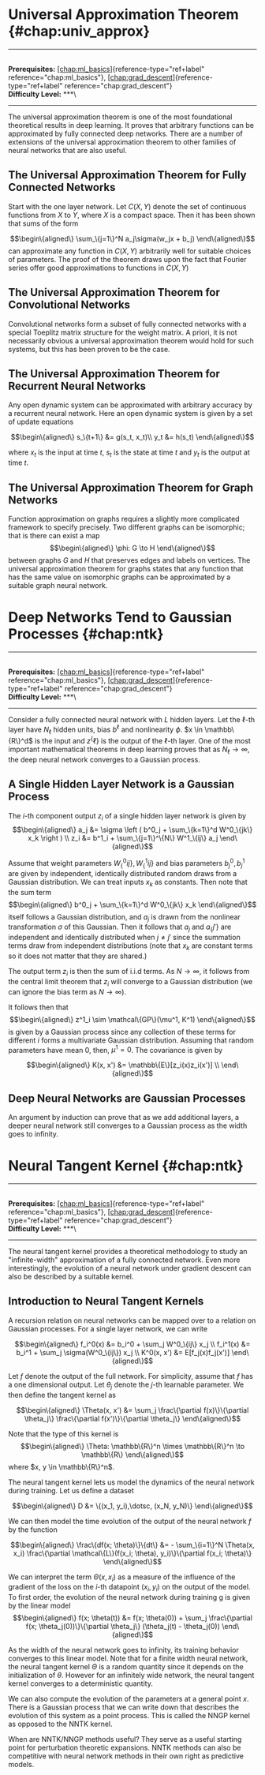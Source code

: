 # Universal Approximation Theorem \{#chap:univ_approx\}

------------------------------------------------------------------------

\
**Prerequisites:**
[\[chap:ml_basics\]](#chap:ml_basics)\{reference-type="ref+label"
reference="chap:ml_basics"\},
[\[chap:grad_descent\]](#chap:grad_descent)\{reference-type="ref+label"
reference="chap:grad_descent"\}\
**Difficulty Level:** \*\*\*\

------------------------------------------------------------------------

The universal approximation theorem is one of the most foundational
theoretical results in deep learning. It proves that arbitrary functions
can be approximated by fully connected deep networks. There are a number
of extensions of the universal approximation theorem to other families
of neural networks that are also useful.

## The Universal Approximation Theorem for Fully Connected Networks

Start with the one layer network. Let $C(X, Y)$ denote the set of
continuous functions from $X$ to $Y$, where $X$ is a compact space. Then
it has been shown that sums of the form

$$\begin\{aligned\}
\sum_\{j=1\}^N a_j\sigma(w_jx + b_j)
\end\{aligned\}$$ can approximate any function in $C(X, Y)$ arbitrarily
well for suitable choices of parameters. The proof of the theorem draws
upon the fact that Fourier series offer good approximations to functions
in $C(X, Y)$

## The Universal Approximation Theorem for Convolutional Networks

Convolutional networks form a subset of fully connected networks with a
special Toeplitz matrix structure for the weight matrix. A priori, it is
not necessarily obvious a universal approximation theorem would hold for
such systems, but this has been proven to be the case.

## The Universal Approximation Theorem for Recurrent Neural Networks

Any open dynamic system can be approximated with arbitrary accuracy by a
recurrent neural network. Here an open dynamic system is given by a set
of update equations

$$\begin\{aligned\}
s_\{t+1\} &= g(s_t, x_t)\\
y_t &= h(s_t)
\end\{aligned\}$$

where $x_t$ is the input at time $t$, $s_t$ is the state at time $t$ and
$y_t$ is the output at time $t$.

## The Universal Approximation Theorem for Graph Networks

Function approximation on graphs requires a slightly more complicated
framework to specify precisely. Two different graphs can be isomorphic;
that is there can exist a map $$\begin\{aligned\}
\phi: G \to H
\end\{aligned\}$$ between graphs $G$ and $H$ that preserves edges and
labels on vertices. The universal approximation theorem for graphs
states that any function that has the same value on isomorphic graphs
can be approximated by a suitable graph neural network.


# Deep Networks Tend to Gaussian Processes \{#chap:ntk\}

------------------------------------------------------------------------

\
**Prerequisites:**
[\[chap:ml_basics\]](#chap:ml_basics)\{reference-type="ref+label"
reference="chap:ml_basics"\},
[\[chap:grad_descent\]](#chap:grad_descent)\{reference-type="ref+label"
reference="chap:grad_descent"\}\
**Difficulty Level:** \*\*\*\

------------------------------------------------------------------------

Consider a fully connected neural network with $L$ hidden layers. Let
the $\ell$-th layer have $N_\ell$ hidden units, bias $b^\ell$ and
nonlinearity $\phi$. $x \in \mathbb\{R\}^d$ is the input and $z^\{\ell\}$ is
the output of the $\ell$-th layer. One of the most important
mathematical theorems in deep learning proves that as
$N_\ell \to \infty$, the deep neural network converges to a Gaussian
process.

## A Single Hidden Layer Network is a Gaussian Process

The $i$-th component output $z_i$ of a single hidden layer network is
given by $$\begin\{aligned\}
a_j &= \sigma \left ( b^0_j + \sum_\{k=1\}^d W^0_\{jk\} x_k \right ) \\
z_i &= b^1_i + \sum_\{j=1\}^\{N\} W^1_\{ij\} a_j 
\end\{aligned\}$$

Assume that weight parameters $W^0_\{ij\}, W^1_\{ij\}$ and bias parameters
$b^0_j, b^1_j$ are given by independent, identically distributed random
draws from a Gaussian distribution. We can treat inputs $x_k$ as
constants. Then note that the sum term $$\begin\{aligned\}
b^0_j + \sum_\{k=1\}^d W^0_\{jk\} x_k
\end\{aligned\}$$ itself follows a Gaussian distribution, and $a_j$ is
drawn from the nonlinear transformation $\sigma$ of this Gaussian. Then
it follows that $a_j$ and $a_\{j'\}$ are independent and identically
distributed when $j \neq j'$ since the summation terms draw from
independent distributions (note that $x_k$ are constant terms so it does
not matter that they are shared.)

The output term $z_i$ is then the sum of i.i.d terms. As $N \to \infty$,
it follows from the central limit theorem that $z_i$ will converge to a
Gaussian distribution (we can ignore the bias term as $N \to \infty$).

It follows then that $$\begin\{aligned\}
z^1_i \sim \mathcal\{GP\}(\mu^1, K^1)
\end\{aligned\}$$ is given by a Gaussian process since any collection of
these terms for different $i$ forms a multivariate Gaussian
distribution. Assuming that random parameters have mean $0$, then,
$\mu^1 = 0$. The covariance is given by

$$\begin\{aligned\}
K(x, x') &= \mathbb\{E\}[z_i(x)z_i(x')] \\
\end\{aligned\}$$

## Deep Neural Networks are Gaussian Processes

An argument by induction can prove that as we add additional layers, a
deeper neural network still converges to a Gaussian process as the width
goes to infinity.


# Neural Tangent Kernel \{#chap:ntk\}

------------------------------------------------------------------------

\
**Prerequisites:**
[\[chap:ml_basics\]](#chap:ml_basics)\{reference-type="ref+label"
reference="chap:ml_basics"\},
[\[chap:grad_descent\]](#chap:grad_descent)\{reference-type="ref+label"
reference="chap:grad_descent"\}\
**Difficulty Level:** \*\*\*\

------------------------------------------------------------------------

The neural tangent kernel provides a theoretical methodology to study an
\"infinite-width\" approximation of a fully connected network. Even more
interestingly, the evolution of a neural network under gradient descent
can also be described by a suitable kernel.

## Introduction to Neural Tangent Kernels

A recursion relation on neural networks can be mapped over to a relation
on Gaussian processes. For a single layer network, we can write

$$\begin\{aligned\}
f_i^0(x) &= b_i^0 + \sum_j W^0_\{ij\} x_j \\
f_i^1(x) &= b_i^1 + \sum_j \sigma(W^0_\{ij\}) x_j \\
K^0(x, x') &= E[f_j(x)f_j(x')]
\end\{aligned\}$$

Let $f$ denote the output of the full network. For simplicity, assume
that $f$ has a one dimensional output. Let $\theta_j$ denote the $j$-th
learnable parameter. We then define the tangent kernel as

$$\begin\{aligned\}
\Theta(x, x') &= \sum_j \frac\{\partial f(x)\}\{\partial \theta_j\} \frac\{\partial f(x')\}\{\partial \theta_j\}
\end\{aligned\}$$

Note that the type of this kernel is $$\begin\{aligned\}
\Theta: \mathbb\{R\}^n \times \mathbb\{R\}^n \to \mathbb\{R\}
\end\{aligned\}$$ where $x, y \in \mathbb\{R\}^n$.

The neural tangent kernel lets us model the dynamics of the neural
network during training. Let us define a dataset

$$\begin\{aligned\}
D &= \{(x_1, y_i),\dotsc, (x_N, y_N)\}
\end\{aligned\}$$

We can then model the time evolution of the output of the neural network
$f$ by the function

$$\begin\{aligned\}
\frac\{df(x; \theta)\}\{dt\} &= - \sum_\{i=1\}^N \Theta(x, x_i) \frac\{\partial \mathcal\{L\}(f(x_i; \theta), y_i)\}\{\partial f(x_i; \theta)\} 
\end\{aligned\}$$

We can interpret the term $\Theta(x, x_i)$ as a measure of the influence
of the gradient of the loss on the $i$-th datapoint $(x_i, y_i)$ on the
output of the model. To first order, the evolution of the neural network
during training g is given by the linear model $$\begin\{aligned\}
f(x; \theta(t)) &= f(x; \theta(0)) + \sum_j \frac\{\partial f(x; \theta_j(0))\}\{\partial \theta_j\} (\theta_j(t) - \theta_j(0))
\end\{aligned\}$$

As the width of the neural network goes to infinity, its training
behavior converges to this linear model. Note that for a finite width
neural network, the neural tangent kernel $\Theta$ is a random quantity
since it depends on the initialization of $\theta$. However for an
infinitely wide network, the neural tangent kernel converges to a
deterministic quantity.

We can also compute the evolution of the parameters at a general point
$x$. There is a Gaussian process that we can write down that describes
the evolution of this system as a point process. This is called the NNGP
kernel as opposed to the NNTK kernel.

When are NNTK/NNGP methods useful? They serve as a useful starting point
for perturbation theoretic expansions. NNTK methods can also be
competitive with neural network methods in their own right as predictive
models.
